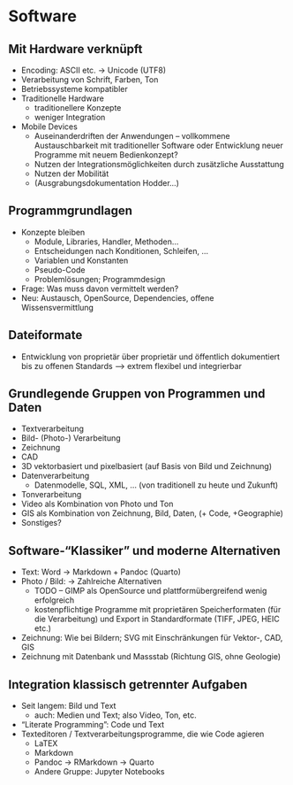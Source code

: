 # Software

## Mit Hardware verknüpft

-   Encoding: ASCII etc. -\> Unicode (UTF8)
-   Verarbeitung von Schrift, Farben, Ton
-   Betriebssysteme kompatibler
-   Traditionelle Hardware
    -   traditionellere Konzepte
    -   weniger Integration
-   Mobile Devices
    -   Auseinanderdriften der Anwendungen -- vollkommene Austauschbarkeit mit traditioneller Software oder Entwicklung neuer Programme mit neuem Bedienkonzept?
    -   Nutzen der Integrationsmöglichkeiten durch zusätzliche Ausstattung
    -   Nutzen der Mobilität
    -   (Ausgrabungsdokumentation Hodder...)

## Programmgrundlagen

-   Konzepte bleiben
    -   Module, Libraries, Handler, Methoden...
    -   Entscheidungen nach Konditionen, Schleifen, ...
    -   Variablen und Konstanten
    -   Pseudo-Code
    -   Problemlösungen; Programmdesign
-   Frage: Was muss davon vermittelt werden?
-   Neu: Austausch, OpenSource, Dependencies, offene Wissensvermittlung

## Dateiformate

-   Entwicklung von proprietär über proprietär und öffentlich dokumentiert bis zu offenen Standards --\> extrem flexibel und integrierbar

## Grundlegende Gruppen von Programmen und Daten

-   Textverarbeitung
-   Bild- (Photo-) Verarbeitung
-   Zeichnung
-   CAD
-   3D vektorbasiert und pixelbasiert (auf Basis von Bild und Zeichnung)
-   Datenverarbeitung
    -   Datenmodelle, SQL, XML, ... (von traditionell zu heute und Zukunft)
-   Tonverarbeitung
-   Video als Kombination von Photo und Ton
-   GIS als Kombination von Zeichnung, Bild, Daten, (+ Code, +Geographie)
-   Sonstiges?

## Software-"Klassiker" und moderne Alternativen

-   Text: Word -\> Markdown + Pandoc (Quarto)
-   Photo / Bild: -\> Zahlreiche Alternativen
    -   TODO -- GIMP als OpenSource und plattformübergreifend wenig erfolgreich
    -   kostenpflichtige Programme mit proprietären Speicherformaten (für die Verarbeitung) und Export in Standardformate (TIFF, JPEG, HEIC etc.)
-   Zeichnung: Wie bei Bildern; SVG mit Einschränkungen für Vektor-, CAD, GIS
-   Zeichnung mit Datenbank und Massstab (Richtung GIS, ohne Geologie)

## Integration klassisch getrennter Aufgaben

-   Seit langem: Bild und Text
    -   auch: Medien und Text; also Video, Ton, etc.
-   "Literate Programming": Code und Text
-   Texteditoren / Textverarbeitungsprogramme, die wie Code agieren
    -   LaTEX
    -   Markdown
    -   Pandoc -\> RMarkdown -\> Quarto
    -   Andere Gruppe: Jupyter Notebooks
